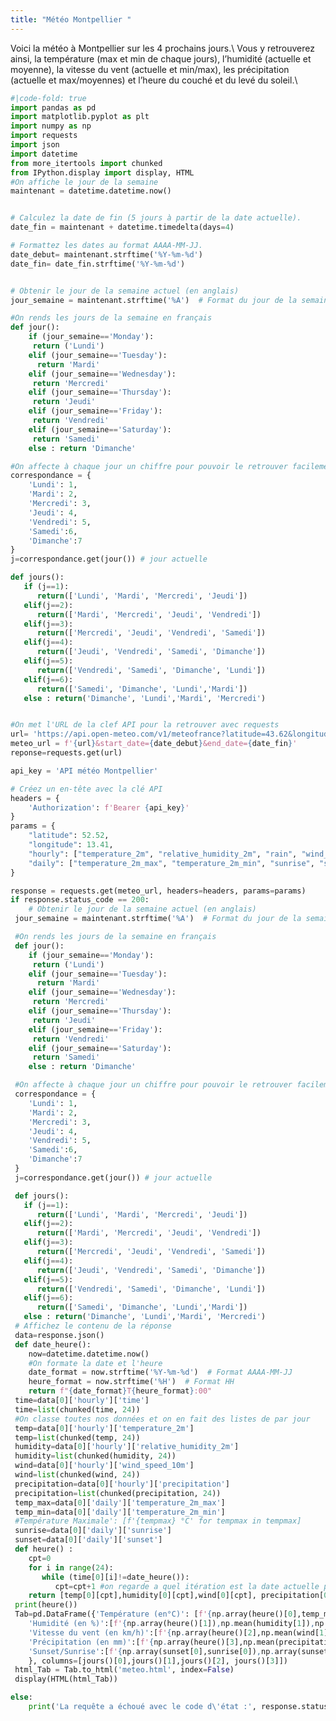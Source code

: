 ```yaml
---
title: "Météo Montpellier "
---
```

Voici la météo à Montpellier sur les 4 prochains jours.\\
Vous y retrouverez ainsi, la température (max et min de chaque jours), l'humidité (actuelle et moyenne), la vitesse du vent (actuelle et min/max), les précipitation (actuelle et max/moyennes) et l'heure du couché et du levé du soleil.\\

```python
#|code-fold: true
import pandas as pd 
import matplotlib.pyplot as plt
import numpy as np
import requests
import json
import datetime 
from more_itertools import chunked
from IPython.display import display, HTML
#On affiche le jour de la semaine 
maintenant = datetime.datetime.now()


# Calculez la date de fin (5 jours à partir de la date actuelle).
date_fin = maintenant + datetime.timedelta(days=4)

# Formattez les dates au format AAAA-MM-JJ.
date_debut= maintenant.strftime('%Y-%m-%d')
date_fin= date_fin.strftime('%Y-%m-%d')


# Obtenir le jour de la semaine actuel (en anglais)
jour_semaine = maintenant.strftime('%A')  # Format du jour de la semaine (par exemple : "lundi", "mardi", etc.)

#On rends les jours de la semaine en français
def jour():
    if (jour_semaine=='Monday'):
     return ('Lundi')
    elif (jour_semaine=='Tuesday'):
      return 'Mardi'
    elif (jour_semaine=='Wednesday'):
     return 'Mercredi'
    elif (jour_semaine=='Thursday'):
     return 'Jeudi'
    elif (jour_semaine=='Friday'):
     return 'Vendredi'
    elif (jour_semaine=='Saturday'):
     return 'Samedi'
    else : return 'Dimanche'

#On affecte à chaque jour un chiffre pour pouvoir le retrouver facilement 
correspondance = {
    'Lundi': 1,
    'Mardi': 2,
    'Mercredi': 3,
    'Jeudi': 4,
    'Vendredi': 5,
    'Samedi':6,
    'Dimanche':7
}
j=correspondance.get(jour()) # jour actuelle

def jours():
   if (j==1):
      return(['Lundi', 'Mardi', 'Mercredi', 'Jeudi'])
   elif(j==2):
      return(['Mardi', 'Mercredi', 'Jeudi', 'Vendredi'])
   elif(j==3):
      return(['Mercredi', 'Jeudi', 'Vendredi', 'Samedi'])
   elif(j==4):
      return(['Jeudi', 'Vendredi', 'Samedi', 'Dimanche'])
   elif(j==5):
      return(['Vendredi', 'Samedi', 'Dimanche', 'Lundi'])
   elif(j==6):
      return(['Samedi', 'Dimanche', 'Lundi','Mardi'])
   else : return('Dimanche', 'Lundi','Mardi', 'Mercredi')


#On met l'URL de la clef API pour la retrouver avec requests
url= 'https://api.open-meteo.com/v1/meteofrance?latitude=43.62&longitude=3.86&hourly=temperature_2m,relative_humidity_2m,precipitation,wind_speed_10m&daily=temperature_2m_max,temperature_2m_min,sunrise,sunset&timezone=Europe%2FBerlin'
meteo_url = f'{url}&start_date={date_debut}&end_date={date_fin}'
reponse=requests.get(url)

api_key = 'API météo Montpellier'

# Créez un en-tête avec la clé API
headers = {
    'Authorization': f'Bearer {api_key}'
}
params = {
	"latitude": 52.52,
	"longitude": 13.41,
	"hourly": ["temperature_2m", "relative_humidity_2m", "rain", "wind_speed_10m"],
	"daily": ["temperature_2m_max", "temperature_2m_min", "sunrise", "sunset"],
}

response = requests.get(meteo_url, headers=headers, params=params)
if response.status_code == 200:
    # Obtenir le jour de la semaine actuel (en anglais)
 jour_semaine = maintenant.strftime('%A')  # Format du jour de la semaine (par exemple : "lundi", "mardi", etc.)

 #On rends les jours de la semaine en français
 def jour():
    if (jour_semaine=='Monday'):
     return ('Lundi')
    elif (jour_semaine=='Tuesday'):
      return 'Mardi'
    elif (jour_semaine=='Wednesday'):
     return 'Mercredi'
    elif (jour_semaine=='Thursday'):
     return 'Jeudi'
    elif (jour_semaine=='Friday'):
     return 'Vendredi'
    elif (jour_semaine=='Saturday'):
     return 'Samedi'
    else : return 'Dimanche'

 #On affecte à chaque jour un chiffre pour pouvoir le retrouver facilement 
 correspondance = {
    'Lundi': 1,
    'Mardi': 2,
    'Mercredi': 3,
    'Jeudi': 4,
    'Vendredi': 5,
    'Samedi':6,
    'Dimanche':7
 }
 j=correspondance.get(jour()) # jour actuelle

 def jours():
   if (j==1):
      return(['Lundi', 'Mardi', 'Mercredi', 'Jeudi'])
   elif(j==2):
      return(['Mardi', 'Mercredi', 'Jeudi', 'Vendredi'])
   elif(j==3):
      return(['Mercredi', 'Jeudi', 'Vendredi', 'Samedi'])
   elif(j==4):
      return(['Jeudi', 'Vendredi', 'Samedi', 'Dimanche'])
   elif(j==5):
      return(['Vendredi', 'Samedi', 'Dimanche', 'Lundi'])
   elif(j==6):
      return(['Samedi', 'Dimanche', 'Lundi','Mardi'])
   else : return('Dimanche', 'Lundi','Mardi', 'Mercredi')
 # Affichez le contenu de la réponse
 data=response.json()
 def date_heure():
    now=datetime.datetime.now()
    #On formate la date et l'heure
    date_format = now.strftime('%Y-%m-%d')  # Format AAAA-MM-JJ
    heure_format = now.strftime('%H')  # Format HH
    return f"{date_format}T{heure_format}:00" 
 time=data[0]['hourly']['time']
 time=list(chunked(time, 24))
 #On classe toutes nos données et on en fait des listes de par jour
 temp=data[0]['hourly']['temperature_2m']
 temp=list(chunked(temp, 24))
 humidity=data[0]['hourly']['relative_humidity_2m']
 humidity=list(chunked(humidity, 24))
 wind=data[0]['hourly']['wind_speed_10m']
 wind=list(chunked(wind, 24))
 precipitation=data[0]['hourly']['precipitation']
 precipitation=list(chunked(precipitation, 24))
 temp_max=data[0]['daily']['temperature_2m_max']
 temp_min=data[0]['daily']['temperature_2m_min']
 #Température Maximale': [f'{tempmax} °C' for tempmax in tempmax]
 sunrise=data[0]['daily']['sunrise']
 sunset=data[0]['daily']['sunset']
 def heure() :
    cpt=0
    for i in range(24):
       while (time[0][i]!=date_heure()):
          cpt=cpt+1 #on regarde a quel itération est la date actuelle poyr récupérer les données à l'heure actuelle
    return [temp[0][cpt],humidity[0][cpt],wind[0][cpt], precipitation[0][cpt]]
 print(heure())
 Tab=pd.DataFrame({'Température (en°C)': [f'{np.array(heure()[0],temp_max[0]),np.array(temp_max[1],temp_min[1]),np.array(temp_max[2],temp_min[2]),np.array(temp_max[3],temp_min[3])}'],
    'Humidité (en %)':[f'{np.array(heure()[1]),np.mean(humidity[1]),np.array(np.mean(humidity[2])),np.array(np.mean(humidity[3]))}'],
    'Vitesse du vent (en km/h)':[f'{np.array(heure()[2],np.mean(wind[1])),np.array(np.max(wind[1]),np.min(wind[1])),np.array(np.max(wind[2]),np.min(wind[2])),np.array(np.max(wind[3]),np.min(wind[3]))}'],
    'Précipitation (en mm)':[f'{np.array(heure()[3],np.mean(precipitation[0])),np.array(np.max(precipitation[1]),np.mean(precipitation[1])),np.array(np.max(precipitation[2]),np.mean(precipitation[2])),np.array(np.max(precipitation[3]),np.mean(precipitation[3]))}'],
    'Sunset/Sunrise':[f'{np.array(sunset[0],sunrise[0]),np.array(sunset[1],sunrise[1]),np.array(sunset[2],sunrise[2]),np.array(sunset[3],sunrise[3])}'],
    }, columns=[jours()[0],jours()[1],jours()[2], jours()[3]])
 html_Tab = Tab.to_html('meteo.html', index=False)
 display(HTML(html_Tab))

else:
    print('La requête a échoué avec le code d\'état :', response.status_code)




```
